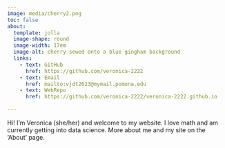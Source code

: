 ```yaml
---
image: media/cherry2.png
toc: false
about: 
  template: jolla
  image-shape: round
  image-width: 17em
  image-alt: cherry sewed onto a blue gingham background
  links:
    - text: GitHub
      href: https://github.com/veronica-2222
    - text: Email
      href: mailto:vjdt2023@mymail.pomona.edu
    - text: WebRepo
      href: https://github.com/veronica-2222/veronica-2222.github.io
    
---
```


Hi! I'm Veronica (she/her) and welcome to my website. I love math and am currently getting into data science. More about me and my site on the 'About' page.


